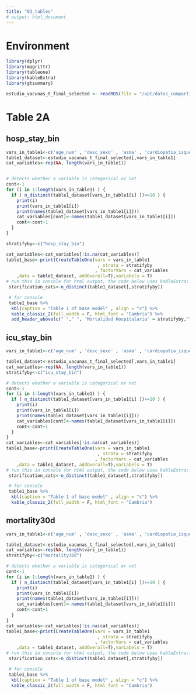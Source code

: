 ```yaml
---
title: "03_tables"
# output: html_document
---
```


# Environment

```r
library(dplyr)
library(magrittr)
library(tableone)
library(kableExtra)
library(gtsummary)

estudio_vacunas_t_final_selected <- readRDS(file = "/opt/datos_compartidos/vacunas_data/Rfiles/estudio_vacunas_t_final_selected.rds")
```

# Table 2A

## hosp_stay_bin

```r
vars_in_table1<-c('age_num' , 'desc_sexo' , 'asma' , 'cardiopatia_isquemica' , 'cirrosis_hepatica' , 'diabetes' , 'epoc' , 'hepatopatia_cronica_excepto_cirrosis' , 'hipertension' , 'insuficiencia_cardiaca' , 'insuficiencia_renal_cronica' , 'vih' , 'cancer_hematologico' , 'cancer_organo_solido' , 'pautas_covid' , 'infecc_covid_num' ,'hosp_stay_bin') 
table1_dataset<-estudio_vacunas_t_final_selected[,vars_in_table1]
cat_variables<-rep(NA, length(vars_in_table1))


# detects whether a variable is categorical or not
cont<-1
for (i in 1:length(vars_in_table1) ) {
  if ( n_distinct(table1_dataset[vars_in_table1[i] ])<=10 ) {
    print(i)
    print(vars_in_table1[i])
    print(names(table1_dataset[vars_in_table1[i]]))
    cat_variables[cont]<-names(table1_dataset[vars_in_table1[i]])
    cont<-cont+1
  }
}

stratifyby<-c("hosp_stay_bin")

cat_variables<-cat_variables[!is.na(cat_variables)]
table1_base<-print(CreateTableOne(vars = vars_in_table1
                                   , strata = stratifyby
                                  , factorVars = cat_variables
    ,data = table1_dataset, addOverall=T),varLabels = T)
# run this in console for html output, the code below uses kableExtra::
 starification_cats<-n_distinct(table1_dataset[,stratifyby])

 # for console
 table1_base %>%
  kbl(caption = "Table 1 of base model" , align = "c") %>%
  kable_classic_2(full_width = F, html_font = "Cambria") %>%
  add_header_above(c(" "," ", 'Mortalidad Hospitalaria' = stratifyby,"",""))
```

## icu_stay_bin

```r
vars_in_table1<-c('age_num' , 'desc_sexo' , 'asma' , 'cardiopatia_isquemica' , 'cirrosis_hepatica' , 'diabetes' , 'epoc' , 'hepatopatia_cronica_excepto_cirrosis' , 'hipertension' , 'insuficiencia_cardiaca' , 'insuficiencia_renal_cronica' , 'vih' , 'cancer_hematologico' , 'cancer_organo_solido' , 'pautas_covid' , 'infecc_covid_num' ,'icu_stay_bin') 

table1_dataset<-estudio_vacunas_t_final_selected[,vars_in_table1]
cat_variables<-rep(NA, length(vars_in_table1))
stratifyby<-c("icu_stay_bin")

# detects whether a variable is categorical or not
cont<-1
for (i in 1:length(vars_in_table1) ) {
  if ( n_distinct(table1_dataset[vars_in_table1[i] ])<=10 ) {
    print(i)
    print(vars_in_table1[i])
    print(names(table1_dataset[vars_in_table1[i]]))
    cat_variables[cont]<-names(table1_dataset[vars_in_table1[i]])
    cont<-cont+1
  }
}
cat_variables<-cat_variables[!is.na(cat_variables)]
table1_base<-print(CreateTableOne(vars = vars_in_table1
                                   , strata = stratifyby
                                  , factorVars = cat_variables
    ,data = table1_dataset, addOverall=T),varLabels = T)
# run this in console for html output, the code below uses kableExtra::
 starification_cats<-n_distinct(table1_dataset[,stratifyby])

 # for console
 table1_base %>%
  kbl(caption = "Table 1 of base model" , align = "c") %>%
  kable_classic_2(full_width = F, html_font = "Cambria") 
```
## mortality30d

```r
vars_in_table1<-c('age_num' , 'desc_sexo' , 'asma' , 'cardiopatia_isquemica' , 'cirrosis_hepatica' , 'diabetes' , 'epoc' , 'hepatopatia_cronica_excepto_cirrosis' , 'hipertension' , 'insuficiencia_cardiaca' , 'insuficiencia_renal_cronica' , 'vih' , 'cancer_hematologico' , 'cancer_organo_solido' , 'pautas_covid' , 'infecc_covid_num' ,'mortality30d') 

table1_dataset<-estudio_vacunas_t_final_selected[,vars_in_table1]
cat_variables<-rep(NA, length(vars_in_table1))
stratifyby<-c("mortality30d")

# detects whether a variable is categorical or not
cont<-1
for (i in 1:length(vars_in_table1) ) {
  if ( n_distinct(table1_dataset[vars_in_table1[i] ])<=10 ) {
    print(i)
    print(vars_in_table1[i])
    print(names(table1_dataset[vars_in_table1[i]]))
    cat_variables[cont]<-names(table1_dataset[vars_in_table1[i]])
    cont<-cont+1
  }
}
cat_variables<-cat_variables[!is.na(cat_variables)]
table1_base<-print(CreateTableOne(vars = vars_in_table1
                                   , strata = stratifyby
                                  , factorVars = cat_variables
    ,data = table1_dataset, addOverall=T),varLabels = T)
# run this in console for html output, the code below uses kableExtra::
 starification_cats<-n_distinct(table1_dataset[,stratifyby])

 # for console
 table1_base %>%
  kbl(caption = "Table 1 of base model" , align = "c") %>%
  kable_classic_2(full_width = F, html_font = "Cambria") 
```


